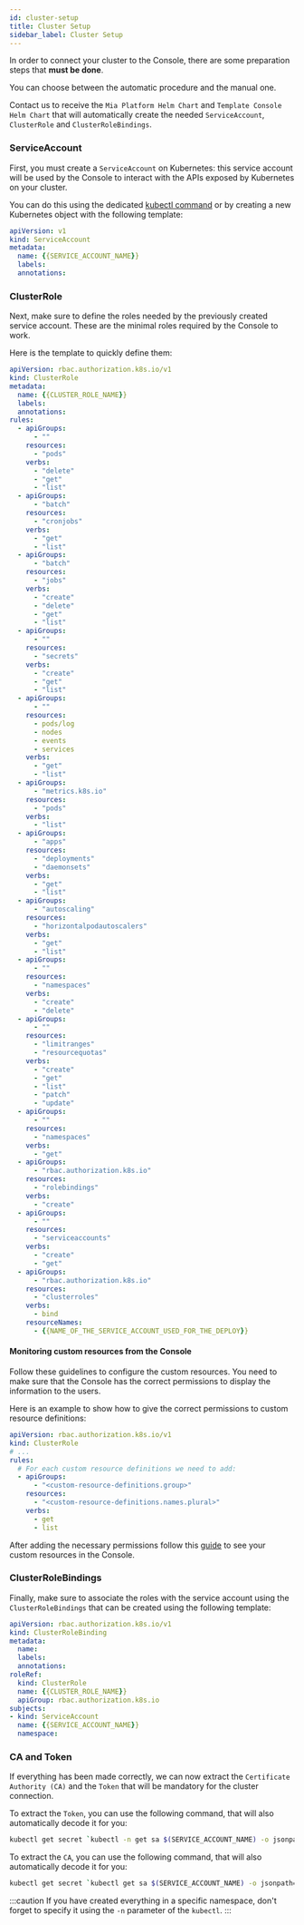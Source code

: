 ```yaml
---
id: cluster-setup
title: Cluster Setup
sidebar_label: Cluster Setup
---
```



In order to connect your cluster to the Console, there are some preparation steps that **must be done**.

You can choose between the automatic procedure and the manual one.

<Tabs queryString="type">
  <TabItem value="automatic" label="Automatic" default>

  Contact us to receive the `Mia Platform Helm Chart` and `Template Console Helm Chart` that will automatically create the needed `ServiceAccount`, `ClusterRole` and `ClusterRoleBindings`.
      
  </TabItem>
  <TabItem value="manual" label="Manual" lazy>

  ### ServiceAccount

  First, you must create a `ServiceAccount` on Kubernetes: this service account will be used by the Console to interact with the APIs exposed by Kubernetes on your cluster.

  You can do this using the dedicated [kubectl command](https://jamesdefabia.github.io/docs/user-guide/kubectl/kubectl_create_serviceaccount/) or by creating a new Kubernetes object with the following template:

  ```yaml
  apiVersion: v1
  kind: ServiceAccount
  metadata:
    name: {{SERVICE_ACCOUNT_NAME}}
    labels:
    annotations:
  ```

  ### ClusterRole

  Next, make sure to define the roles needed by the previously created service account. 
  These are the minimal roles required by the Console to work.

  Here is the template to quickly define them:

  ```yaml
  apiVersion: rbac.authorization.k8s.io/v1
  kind: ClusterRole
  metadata:
    name: {{CLUSTER_ROLE_NAME}}
    labels:
    annotations:
  rules:
    - apiGroups:
        - ""
      resources:
        - "pods"
      verbs:
        - "delete"
        - "get"
        - "list"
    - apiGroups:
        - "batch"
      resources:
        - "cronjobs"
      verbs:
        - "get"
        - "list"
    - apiGroups:
        - "batch"
      resources:
        - "jobs"
      verbs:
        - "create"
        - "delete"
        - "get"
        - "list"
    - apiGroups:
        - ""
      resources:
        - "secrets"
      verbs:
        - "create"
        - "get"
        - "list"
    - apiGroups:
        - ""
      resources:
        - pods/log
        - nodes
        - events
        - services
      verbs:
        - "get"
        - "list"
    - apiGroups:
        - "metrics.k8s.io"
      resources:
        - "pods"
      verbs:
        - "list"
    - apiGroups:
        - "apps"
      resources:
        - "deployments"
        - "daemonsets"
      verbs:
        - "get"
        - "list"
    - apiGroups:
        - "autoscaling"
      resources:
        - "horizontalpodautoscalers"
      verbs:
        - "get"
        - "list"
    - apiGroups:
        - ""
      resources:
        - "namespaces"
      verbs:
        - "create"
        - "delete"
    - apiGroups:
        - ""
      resources:
        - "limitranges"
        - "resourcequotas"
      verbs:
        - "create"
        - "get"
        - "list"
        - "patch"
        - "update"
    - apiGroups:
        - ""
      resources:
        - "namespaces"
      verbs:
        - "get"
    - apiGroups:
        - "rbac.authorization.k8s.io"
      resources:
        - "rolebindings"
      verbs:
        - "create"
    - apiGroups:
        - ""
      resources:
        - "serviceaccounts"
      verbs:
        - "create"
        - "get"
    - apiGroups:
        - "rbac.authorization.k8s.io"
      resources:
        - "clusterroles"
      verbs:
        - bind
      resourceNames:
        - {{NAME_OF_THE_SERVICE_ACCOUNT_USED_FOR_THE_DEPLOY}}
  ```

  #### Monitoring custom resources from the Console

  Follow these guidelines to configure the custom resources. 
  You need to make sure that the Console has the correct permissions 
  to display the information to the users.

  Here is an example to show how to give the correct permissions to custom resource definitions:
  
  ```yaml
  apiVersion: rbac.authorization.k8s.io/v1
  kind: ClusterRole
  # ...
  rules:
    # For each custom resource definitions we need to add:
    - apiGroups:
        - "<custom-resource-definitions.group>"
      resources:
        - "<custom-resource-definitions.names.plural>"
      verbs:
        - get
        - list
  ```

  After adding the necessary permissions follow this [guide](/products/console/design-your-projects/custom-resources/custom-resources.md) to see your custom resources in the Console.

  ### ClusterRoleBindings

  Finally, make sure to associate the roles with the service account using the `ClusterRoleBindings` that can be created using the following template:

  ```yaml
  apiVersion: rbac.authorization.k8s.io/v1
  kind: ClusterRoleBinding
  metadata:
    name: 
    labels:
    annotations:
  roleRef:
    kind: ClusterRole
    name: {{CLUSTER_ROLE_NAME}}
    apiGroup: rbac.authorization.k8s.io
  subjects:
  - kind: ServiceAccount
    name: {{SERVICE_ACCOUNT_NAME}}
    namespace:
  ```

  </TabItem>
</Tabs>

### CA and Token

If everything has been made correctly, we can now extract the `Certificate Authority (CA)` and the `Token` that will be mandatory for the cluster connection.

To extract the `Token`, you can use the following command, that will also automatically decode it for you:

```sh
kubectl get secret `kubectl -n get sa $(SERVICE_ACCOUNT_NAME) -o jsonpath='{.secrets[0].name}'` -o jsonpath='{.data.token}' | base64 -d
```

To extract the `CA`, you can use the following command, that will also automatically decode it for you:

```sh
kubectl get secret `kubectl get sa $(SERVICE_ACCOUNT_NAME) -o jsonpath='{.secrets[0].name}'` -o jsonpath="{.data['ca\.crt']}" | base64 -d
```

:::caution
If you have created everything in a specific namespace, don't forget to specify it using the `-n` parameter of the `kubectl`.
:::
